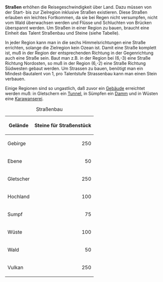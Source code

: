 '''Straßen''' erhöhen die Reisegeschwindigkeit über Land. Dazu müssen von der Start- bis zur Zielregion inklusive Straßen existieren. Diese Straßen erlauben ein leichtes Fortkommen, da sie bei Regen nicht versumpfen, nicht vom Wald überwachsen werden und Flüsse und Schluchten von Brücken überspannt werden. Um Straßen in einer Region zu bauen, braucht eine Einheit das Talent Straßenbau und Steine (siehe Tabelle).

In jeder Region kann man in die sechs Himmelsrichtungen eine Straße errichten, solange die Zielregion kein Ozean ist. Damit eine Straße komplett ist, muß in der Region der entsprechenden Richtung in der Gegenrichtung auch eine Straße sein. Baut man z.B. in der Region bei (6,-3) eine Straße Richtung Nordosten, so muß in der Region (6,-2) eine Straße Richtung Südwesten gebaut werden.
Um Strassen zu bauen, benötigt man ein Mindest-Bautalent von 1, pro Talentstufe Strassenbau kann man einen Stein verbauen.

Einige Regionen sind so ungastlich, daß zuvor ein [[Andere Gebäude|Gebäude]] erreichtet werden muß: in Gletschern ein [[Tunnel]], in Sümpfen ein [[Damm]] und in Wüsten eine [[Karawanserei]].

{| border="0" cellspacing="0" align="center"
|+ Straßenbau
|- style="background-color:#aaaaaa"
! Gelände !! Steine für Straßenstück
|- style="background-color:#eeeeee"
|Gebirge
|align="right"|250
|- style="background-color:#cccccc"
|Ebene 	  
|align="right"|50
|- style="background-color:#eeeeee"
|Gletscher 	
|align="right"|250
|- style="background-color:#cccccc"
|Hochland 	
|align="right"|100
|- style="background-color:#eeeeee"
| Sumpf 	
|align="right"|75
|- style="background-color:#cccccc"
| Wüste 	
|align="right"|100
|- style="background-color:#eeeeee"
|Wald 	  
|align="right"|50
|- style="background-color:#cccccc"
|Vulkan 	
|align="right"|250
|}

{{weiter|Schiff}}